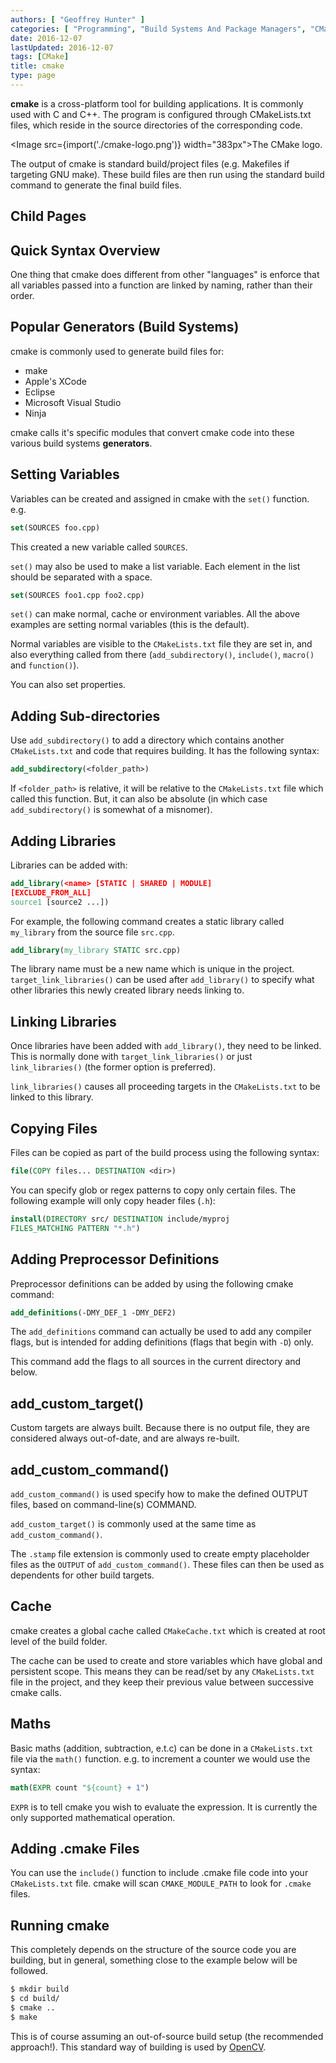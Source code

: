 ```yaml
---
authors: [ "Geoffrey Hunter" ]
categories: [ "Programming", "Build Systems And Package Managers", "CMake" ]
date: 2016-12-07
lastUpdated: 2016-12-07
tags: [CMake]
title: cmake
type: page
---
```


**cmake** is a cross-platform tool for building applications. It is commonly used with C and C++. The program is configured through CMakeLists.txt files, which reside in the source directories of the corresponding code.

<Image src={import('./cmake-logo.png')} width="383px">The CMake logo.</Image>

The output of cmake is standard build/project files (e.g. Makefiles if targeting GNU make). These build files are then run using the standard build command to generate the final build files.

## Child Pages

<ChildPages />

## Quick Syntax Overview

One thing that cmake does different from other "languages" is enforce that all variables passed into a function are linked by naming, rather than their order.

## Popular Generators (Build Systems)

cmake is commonly used to generate build files for:

* make
* Apple's XCode
* Eclipse
* Microsoft Visual Studio
* Ninja

cmake calls it's specific modules that convert cmake code into these various build systems **generators**.

## Setting Variables

Variables can be created and assigned in cmake with the `set()` function. e.g.

```cmake
set(SOURCES foo.cpp)
```

This created a new variable called `SOURCES`.

`set()` may also be used to make a list variable. Each element in the list should be separated with a space.

```cmake    
set(SOURCES foo1.cpp foo2.cpp)
```

`set()` can make normal, cache or environment variables. All the above examples are setting normal variables (this is the default).

Normal variables are visible to the `CMakeLists.txt` file they are set in, and also everything called from there (`add_subdirectory()`, `include()`, `macro()` and `function()`).

You can also set properties.

## Adding Sub-directories

Use `add_subdirectory()` to add a directory which contains another `CMakeLists.txt` and code that requires building. It has the following syntax:

```cmake    
add_subdirectory(<folder_path>)
```

If `<folder_path>` is relative, it will be relative to the `CMakeLists.txt` file which called this function. But, it can also be absolute (in which case `add_subdirectory()` is somewhat of a misnomer).

## Adding Libraries

Libraries can be added with:

```cmake    
add_library(<name> [STATIC | SHARED | MODULE]
[EXCLUDE_FROM_ALL]
source1 [source2 ...])
```

For example, the following command creates a static library called `my_library` from the source file `src.cpp`.

```cmake    
add_library(my_library STATIC src.cpp)
```

The library name must be a new name which is unique in the project. `target_link_libraries()` can be used after `add_library()` to specify what other libraries this newly created library needs linking to.

## Linking Libraries

Once libraries have been added with `add_library()`, they need to be linked. This is normally done with `target_link_libraries()` or just `link_libraries()` (the former option is preferred).

`link_libraries()` causes all proceeding targets in the `CMakeLists.txt` to be linked to this library.

## Copying Files

Files can be copied as part of the build process using the following syntax:

```cmake    
file(COPY files... DESTINATION <dir>)
```

You can specify glob or regex patterns to copy only certain files. The following example will only copy header files (`.h`):

```cmake
install(DIRECTORY src/ DESTINATION include/myproj
FILES_MATCHING PATTERN "*.h")
```

## Adding Preprocessor Definitions

Preprocessor definitions can be added by using the following cmake command:
    
```cmake
add_definitions(-DMY_DEF_1 -DMY_DEF2)
```

The `add_definitions` command can actually be used to add any compiler flags, but is intended for adding definitions (flags that begin with `-D`) only.

This command add the flags to all sources in the current directory and below.

## add_custom_target()

Custom targets are always built. Because there is no output file, they are considered always out-of-date, and are always re-built.

## add_custom_command()

`add_custom_command()` is used specify how to make the defined OUTPUT files, based on command-line(s) COMMAND.

`add_custom_target()` is commonly used at the same time as `add_custom_command()`.

The `.stamp` file extension is commonly used to create empty placeholder files as the `OUTPUT` of `add_custom_command()`. These files can then be used as dependents for other build targets.

## Cache

cmake creates a global cache called `CMakeCache.txt` which is created at root level of the build folder.

The cache can be used to create and store variables which have global and persistent scope. This means they can be read/set by any `CMakeLists.txt` file in the project, and they keep their previous value between successive cmake calls.

## Maths

Basic maths (addition, subtraction, e.t.c) can be done in a `CMakeLists.txt` file via the `math()` function. e.g. to increment a counter we would use the syntax:

```cmake
math(EXPR count "${count} + 1")
```

`EXPR` is to tell cmake you wish to evaluate the expression. It is currently the only supported mathematical operation.

## Adding .cmake Files

You can use the `include()` function to include .cmake file code into your `CMakeLists.txt` file. cmake will scan `CMAKE_MODULE_PATH` to look for `.cmake` files.

## Running cmake

This completely depends on the structure of the source code you are building, but in general, something close to the example below will be followed.

```bash
$ mkdir build
$ cd build/
$ cmake ..
$ make
```

This is of course assuming an out-of-source build setup (the recommended approach!). This standard way of building is used by [OpenCV](http://opencv.org/).
